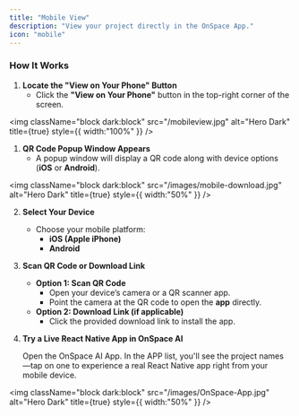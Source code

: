 ```yaml
---
title: "Mobile View"
description: "View your project directly in the OnSpace App."
icon: "mobile"
---
```


### **How It Works**

1. **Locate the "View on Your Phone" Button**
   - Click the **"View on Your Phone"** button in the top-right corner of the screen.

<img
  className="block dark:block"
  src="/mobileview.jpg"
  alt="Hero Dark"
  title={true}
  style={{ width:"100%" }}
/>

1. **QR Code Popup Window Appears**
   - A popup window will display a QR code along with device options (**iOS** or **Android**).

<img
  className="block dark:block"
  src="/images/mobile-download.jpg"
  alt="Hero Dark"
  title={true}
  style={{ width:"50%" }}
/>

2. **Select Your Device**
   - Choose your mobile platform:
     - **iOS (Apple iPhone)**
     - **Android**
3. **Scan QR Code or Download Link**
   - **Option 1: Scan QR Code**
     - Open your device’s camera or a QR scanner app.
     - Point the camera at the QR code to open the **app** directly.
   - **Option 2: Download Link (if applicable)**
     - Click the provided download link to install the app.
4. **Try a Live React Native App in OnSpace AI**

   Open the OnSpace AI App. In the APP list, you'll see the project names—tap on one to experience a real React Native app right from your mobile device.

<img
  className="block dark:block"
  src="/images/OnSpace-App.jpg"
  alt="Hero Dark"
  title={true}
  style={{ width:"50%" }}
/>